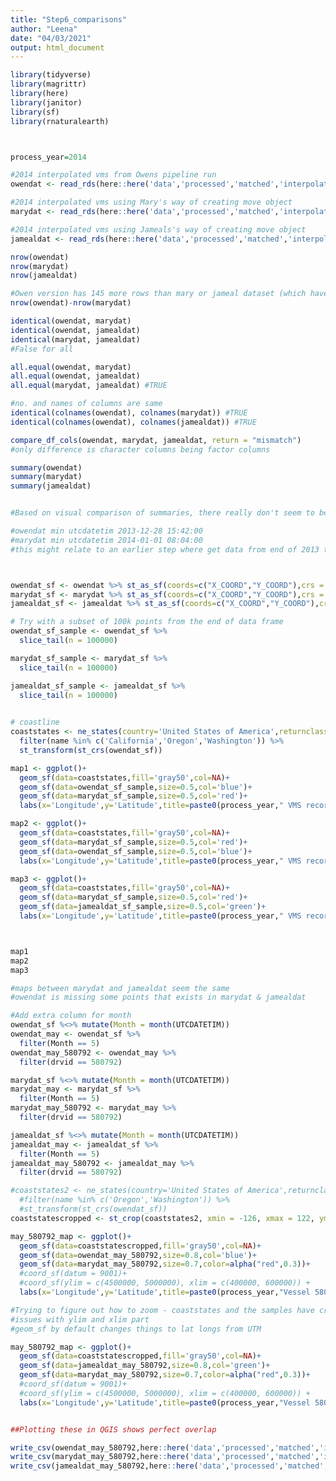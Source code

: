 ```yaml
---
title: "Step6_comparisons"
author: "Leena"
date: "04/03/2021"
output: html_document
---
```


```r
library(tidyverse)
library(magrittr)
library(here)
library(janitor)
library(sf)
library(rnaturalearth)



process_year=2014
```

```r
#2014 interpolated vms from Owens pipeline run
owendat <- read_rds(here::here('data','processed','matched','interpolation',paste0(process_year,'interpolated_Owen.rds')))

#2014 interpolated vms using Mary's way of creating move object
marydat <- read_rds(here::here('data','processed','matched','interpolation',paste0(process_year,'interpolated_Mary.rds')))

#2014 interpolated vms using Jameals's way of creating move object
jamealdat <- read_rds(here::here('data','processed','matched','interpolation',paste0(process_year,'interpolated_Jameal.rds')))


```


```r
nrow(owendat)
nrow(marydat)
nrow(jamealdat)

#Owen version has 145 more rows than mary or jameal dataset (which have same number of rows)
nrow(owendat)-nrow(marydat)

```

```r
identical(owendat, marydat)
identical(owendat, jamealdat)
identical(marydat, jamealdat)
#False for all

all.equal(owendat, marydat)
all.equal(owendat, jamealdat)
all.equal(marydat, jamealdat) #TRUE

```
```r
#no. and names of columns are same
identical(colnames(owendat), colnames(marydat)) #TRUE
identical(colnames(owendat), colnames(jamealdat)) #TRUE

compare_df_cols(owendat, marydat, jamealdat, return = "mismatch")
#only difference is character columns being factor columns

```

```r
summary(owendat)
summary(marydat)
summary(jamealdat)


#Based on visual comparison of summaries, there really don't seem to be any differences between marydat and jamealdat...

#owendat min utcdatetim 2013-12-28 15:42:00
#marydat min utcdatetim 2014-01-01 08:04:00
#this might relate to an earlier step where get data from end of 2013 to cover trips that started end of 2013 but fishticket was logged in early 2014...



```

```r

```

```r
owendat_sf <- owendat %>% st_as_sf(coords=c("X_COORD","Y_COORD"),crs = "+proj=utm +north +zone=10 +ellps=WGS84")
marydat_sf <- marydat %>% st_as_sf(coords=c("X_COORD","Y_COORD"),crs = "+proj=utm +north +zone=10 +ellps=WGS84")
jamealdat_sf <- jamealdat %>% st_as_sf(coords=c("X_COORD","Y_COORD"),crs = "+proj=utm +north +zone=10 +ellps=WGS84")

# Try with a subset of 100k points from the end of data frame
owendat_sf_sample <- owendat_sf %>% 
  slice_tail(n = 100000)

marydat_sf_sample <- marydat_sf %>% 
  slice_tail(n = 100000) 

jamealdat_sf_sample <- jamealdat_sf %>% 
  slice_tail(n = 100000) 
  

# coastline
coaststates <- ne_states(country='United States of America',returnclass = 'sf') %>% 
  filter(name %in% c('California','Oregon','Washington')) %>% 
  st_transform(st_crs(owendat_sf))

map1 <- ggplot()+
  geom_sf(data=coaststates,fill='gray50',col=NA)+
  geom_sf(data=owendat_sf_sample,size=0.5,col='blue')+
  geom_sf(data=marydat_sf_sample,size=0.5,col='red')+
  labs(x='Longitude',y='Latitude',title=paste0(process_year," VMS records"))

map2 <- ggplot()+
  geom_sf(data=coaststates,fill='gray50',col=NA)+
  geom_sf(data=marydat_sf_sample,size=0.5,col='red')+
  geom_sf(data=owendat_sf_sample,size=0.5,col='blue')+
  labs(x='Longitude',y='Latitude',title=paste0(process_year," VMS records"))

map3 <- ggplot()+
  geom_sf(data=coaststates,fill='gray50',col=NA)+
  geom_sf(data=marydat_sf_sample,size=0.5,col='red')+
  geom_sf(data=jamealdat_sf_sample,size=0.5,col='green')+
  labs(x='Longitude',y='Latitude',title=paste0(process_year," VMS records"))



map1
map2
map3

#maps between marydat and jamealdat seem the same
#owendat is missing some points that exists in marydat & jamealdat
```

```r
#Add extra column for month
owendat_sf %<>% mutate(Month = month(UTCDATETIM))
owendat_may <- owendat_sf %>% 
  filter(Month == 5)
owendat_may_580792 <- owendat_may %>% 
  filter(drvid == 580792)

marydat_sf %<>% mutate(Month = month(UTCDATETIM))
marydat_may <- marydat_sf %>% 
  filter(Month == 5)
marydat_may_580792 <- marydat_may %>% 
  filter(drvid == 580792)

jamealdat_sf %<>% mutate(Month = month(UTCDATETIM))
jamealdat_may <- jamealdat_sf %>% 
  filter(Month == 5)
jamealdat_may_580792 <- jamealdat_may %>% 
  filter(drvid == 580792)

#coaststates2 <- ne_states(country='United States of America',returnclass = 'sf') %>% 
  #filter(name %in% c('Oregon','Washington')) %>% 
  #st_transform(st_crs(owendat_sf))
coaststatescropped <- st_crop(coaststates2, xmin = -126, xmax = 122, ymin = 40, ymax = 45)

may_580792_map <- ggplot()+
  geom_sf(data=coaststatescropped,fill='gray50',col=NA)+
  geom_sf(data=owendat_may_580792,size=0.8,col='blue')+
  geom_sf(data=marydat_may_580792,size=0.7,color=alpha("red",0.3))+
  #coord_sf(datum = 9001)+
  #coord_sf(ylim = c(4500000, 5000000), xlim = c(400000, 600000)) +
  labs(x='Longitude',y='Latitude',title=paste0(process_year,"Vessel 580792 in May")) 

#Trying to figure out how to zoom - coaststates and the samples have crs
#issues with ylim and xlim part
#geom_sf by default changes things to lat longs from UTM

may_580792_map <- ggplot()+
  geom_sf(data=coaststatescropped,fill='gray50',col=NA)+
  geom_sf(data=jamealdat_may_580792,size=0.8,col='green')+
  geom_sf(data=marydat_may_580792,size=0.7,color=alpha("red",0.3))+
  #coord_sf(datum = 9001)+
  #coord_sf(ylim = c(4500000, 5000000), xlim = c(400000, 600000)) +
  labs(x='Longitude',y='Latitude',title=paste0(process_year,"Vessel 580792 in May")) 


##Plotting these in QGIS shows perfect overlap
```




```r
write_csv(owendat_may_580792,here::here('data','processed','matched','interpolation','owendat_may_580792.csv'))
write_csv(marydat_may_580792,here::here('data','processed','matched','interpolation','marydat_may_580792.csv'))
write_csv(jamealdat_may_580792,here::here('data','processed','matched','interpolation','jamealdat_may_580792.csv'))


```


